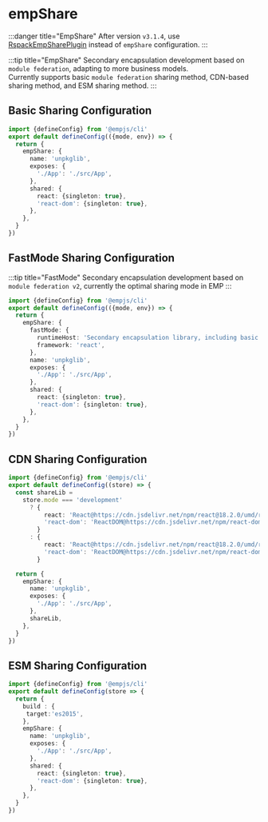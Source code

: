 
# empShare

<Badge text="remove in v3.1.4" type="danger" />

:::danger title="EmpShare"
After version `v3.1.4`, use [RspackEmpSharePlugin](/plugin/tool/share) instead of `empShare` configuration.
:::

:::tip title="EmpShare"
Secondary encapsulation development based on `module federation`, adapting to more business models.     
Currently supports basic `module federation` sharing method, CDN-based sharing method, and ESM sharing method.
:::

## Basic Sharing Configuration
```ts title="emp-config.js"
import {defineConfig} from '@empjs/cli'
export default defineConfig(({mode, env}) => {
  return {
    empShare: {
      name: 'unpkglib',
      exposes: {
        './App': './src/App',
      },
      shared: {
        react: {singleton: true},
        'react-dom': {singleton: true},
      },
    },
  }
})
```

## FastMode Sharing Configuration
:::tip title="FastMode"
Secondary encapsulation development based on `module federation v2`, currently the optimal sharing mode in EMP
:::
```ts title="emp-config.js"
import {defineConfig} from '@empjs/cli'
export default defineConfig(({mode, env}) => {
  return {
    empShare: {
      fastMode: {
        runtimeHost: 'Secondary encapsulation library, including basic libraries, SDK, etc.',
        framework: 'react',
      },
      name: 'unpkglib',
      exposes: {
        './App': './src/App',
      },
      shared: {
        react: {singleton: true},
        'react-dom': {singleton: true},
      },
    },
  }
})
```

## CDN Sharing Configuration
```ts title="emp-config.js"
import {defineConfig} from '@empjs/cli'
export default defineConfig((store) => {
  const shareLib =
    store.mode === 'development'
      ? {
          react: 'React@https://cdn.jsdelivr.net/npm/react@18.2.0/umd/react.development.min.js',
          'react-dom': 'ReactDOM@https://cdn.jsdelivr.net/npm/react-dom@18.2.0/umd/react-dom.development.js',
        }
      : {
          react: 'React@https://cdn.jsdelivr.net/npm/react@18.2.0/umd/react.production.min.js',
          'react-dom': 'ReactDOM@https://cdn.jsdelivr.net/npm/react-dom@18.2.0/umd/react-dom.production.min.js',
        }

  return {
    empShare: {
      name: 'unpkglib',
      exposes: {
        './App': './src/App',
      },
      shareLib,
    },
  }
})
```

## ESM Sharing Configuration
```ts title="emp-config.js"
import {defineConfig} from '@empjs/cli'
export default defineConfig(store => {
  return {
    build : {
     target:'es2015',
    },
    empShare: {
      name: 'unpkglib',
      exposes: {
        './App': './src/App',
      },
      shared: {
        react: {singleton: true},
        'react-dom': {singleton: true},
      },
    },
  }
})
```